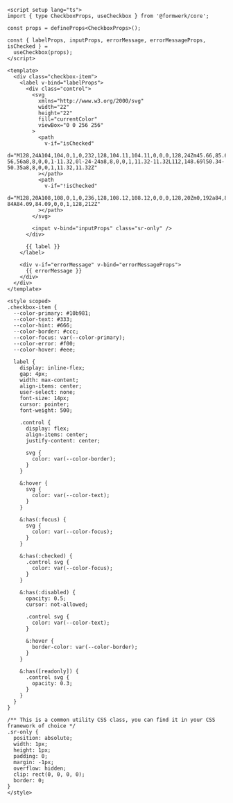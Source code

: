 ```vue collapse={43-124}
<script setup lang="ts">
import { type CheckboxProps, useCheckbox } from '@formwerk/core';

const props = defineProps<CheckboxProps>();

const { labelProps, inputProps, errorMessage, errorMessageProps, isChecked } =
  useCheckbox(props);
</script>

<template>
  <div class="checkbox-item">
    <label v-bind="labelProps">
      <div class="control">
        <svg
          xmlns="http://www.w3.org/2000/svg"
          width="22"
          height="22"
          fill="currentColor"
          viewBox="0 0 256 256"
        >
          <path
            v-if="isChecked"
            d="M128,24A104,104,0,1,0,232,128,104.11,104.11,0,0,0,128,24Zm45.66,85.66-56,56a8,8,0,0,1-11.32,0l-24-24a8,8,0,0,1,11.32-11.32L112,148.69l50.34-50.35a8,8,0,0,1,11.32,11.32Z"
          ></path>
          <path
            v-if="!isChecked"
            d="M128,20A108,108,0,1,0,236,128,108.12,108.12,0,0,0,128,20Zm0,192a84,84,0,1,1,84-84A84.09,84.09,0,0,1,128,212Z"
          ></path>
        </svg>

        <input v-bind="inputProps" class="sr-only" />
      </div>

      {{ label }}
    </label>

    <div v-if="errorMessage" v-bind="errorMessageProps">
      {{ errorMessage }}
    </div>
  </div>
</template>

<style scoped>
.checkbox-item {
  --color-primary: #10b981;
  --color-text: #333;
  --color-hint: #666;
  --color-border: #ccc;
  --color-focus: var(--color-primary);
  --color-error: #f00;
  --color-hover: #eee;

  label {
    display: inline-flex;
    gap: 4px;
    width: max-content;
    align-items: center;
    user-select: none;
    font-size: 14px;
    cursor: pointer;
    font-weight: 500;

    .control {
      display: flex;
      align-items: center;
      justify-content: center;

      svg {
        color: var(--color-border);
      }
    }

    &:hover {
      svg {
        color: var(--color-text);
      }
    }

    &:has(:focus) {
      svg {
        color: var(--color-focus);
      }
    }

    &:has(:checked) {
      .control svg {
        color: var(--color-focus);
      }
    }

    &:has(:disabled) {
      opacity: 0.5;
      cursor: not-allowed;

      .control svg {
        color: var(--color-text);
      }

      &:hover {
        border-color: var(--color-border);
      }
    }

    &:has([readonly]) {
      .control svg {
        opacity: 0.3;
      }
    }
  }
}

/** This is a common utility CSS class, you can find it in your CSS framework of choice */
.sr-only {
  position: absolute;
  width: 1px;
  height: 1px;
  padding: 0;
  margin: -1px;
  overflow: hidden;
  clip: rect(0, 0, 0, 0);
  border: 0;
}
</style>
```

